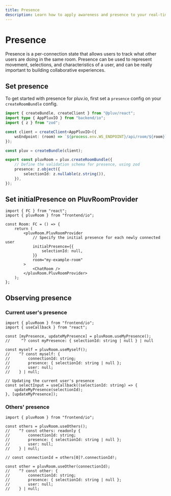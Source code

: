 ```yaml
---
title: Presence
description: Learn how to apply awareness and presence to your real-time applications with @pluv/react.
---
```



# Presence

Presence is a per-connection state that allows users to track what other users are doing in the same room. Presence can be used to represent movement, selections, and characteristics of a user, and can be really important to building collaborative experiences.

## Set presence

To get started with presence for pluv.io, first set a `presence` config on your `createRoomBundle` config.

```ts
import { createBundle, createClient } from "@pluv/react";
import type { AppPluvIO } from "backend/io";
import { z } from "zod";

const client = createClient<AppPluvIO>({
    wsEndpoint: (room) => `${process.env.WS_ENDPOINT}/api/room/${room}`,
});

const pluv = createBundle(client);

export const pluvRoom = pluv.createRoomBundle({
    // Define the validation schema for presence, using zod
    presence: z.object({
        selectionId: z.nullable(z.string()),
    }),
});
```

## Set initialPresence on PluvRoomProvider

```tsx
import { FC } from "react";
import { pluvRoom } from "frontend/io";

const Room: FC = () => {
    return (
        <pluvRoom.PluvRoomProvider
            // Specify the initial presence for each newly connected user
            initialPresence={{
                selectionId: null,
            }}
            room="my-example-room"
        >
            <ChatRoom />
        </pluvRoom.PluvRoomProvider>
    );
};
```

## Observing presence

### Current user's presence

```tsx
import { pluvRoom } from "frontend/io";
import { useCallback } from "react";

const [myPresence, updateMyPresence] = pluvRoom.useMyPresence();
//     ^? const myPresence: { selectionId: string | null } | null

const myself = pluvRoom.useMyself();
//    ^? const myself: {
//        connectionId: string;
//        presence: { selectionId: string | null };
//        user: null;
//    } | null;

// Updating the current user's presence
const selectInput = useCallback((selectionId: string) => {
    updateMyPresence(selectionId);
}, [updateMyPresence]);
```

### Others' presence

```tsx
import { pluvRoom } from "frontend/io";

const others = pluvRoom.useOthers();
//    ^? const others: readonly {
//        connectionId: string;
//        presence: { selectionId: string | null };
//        user: null;
//    } | null;

// const connectionId = others[0]?.connectionId!;

const other = pluvRoom.useOther(connectionId);
//    ^? const other: {
//        connectionId: string;
//        presence: { selectionId: string | null };
//        user: null;
//    } | null;
```

